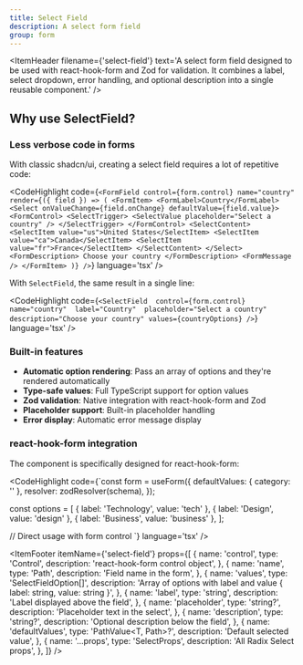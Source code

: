 ```yaml
---
title: Select Field
description: A select form field
group: form
---
```


<ItemHeader
  filename={'select-field'}
  text='A select form field designed to be used with react-hook-form and Zod for validation. It combines a label, select dropdown, error handling, and optional description into a single reusable component.'
/>

## Why use SelectField?

### Less verbose code in forms

With classic shadcn/ui, creating a select field requires a lot of repetitive code:

<CodeHighlight code={`<FormField
  control={form.control}
  name="country"
  render={({ field }) => (
    <FormItem>
      <FormLabel>Country</FormLabel>
      <Select onValueChange={field.onChange} defaultValue={field.value}>
        <FormControl>
          <SelectTrigger>
            <SelectValue placeholder="Select a country" />
          </SelectTrigger>
        </FormControl>
        <SelectContent>
          <SelectItem value="us">United States</SelectItem>
          <SelectItem value="ca">Canada</SelectItem>
          <SelectItem value="fr">France</SelectItem>
        </SelectContent>
      </Select>
      <FormDescription>
        Choose your country
      </FormDescription>
      <FormMessage />
    </FormItem>
  )}
/>`} language='tsx' />

With `SelectField`, the same result in a single line:

<CodeHighlight code={`<SelectField 
  control={form.control} 
  name="country" 
  label="Country" 
  placeholder="Select a country"
  description="Choose your country"
  values={countryOptions}
/>`} language='tsx' />

### Built-in features

- **Automatic option rendering**: Pass an array of options and they're rendered automatically
- **Type-safe values**: Full TypeScript support for option values
- **Zod validation**: Native integration with react-hook-form and Zod
- **Placeholder support**: Built-in placeholder handling
- **Error display**: Automatic error message display

### react-hook-form integration

The component is specifically designed for react-hook-form:

<CodeHighlight code={`const form = useForm({
      defaultValues: { category: '' },
      resolver: zodResolver(schema),
});

const options = [
      { label: 'Technology', value: 'tech' },
      { label: 'Design', value: 'design' },
      { label: 'Business', value: 'business' },
];

// Direct usage with form control
<SelectField 
      control={form.control} 
      name="category" 
      label="Category" 
      values={options}
/>`} language='tsx' />

<ItemFooter itemName={'select-field'} props={[
  {
    name: 'control',
    type: 'Control<T>',
    description: 'react-hook-form control object',
  },
  {
    name: 'name',
    type: 'Path<T>',
    description: 'Field name in the form',
  },
  {
    name: 'values',
    type: 'SelectFieldOption[]',
    description: 'Array of options with label and value { label: string, value: string }',
  },
  {
    name: 'label',
    type: 'string',
    description: 'Label displayed above the field',
  },
  {
    name: 'placeholder',
    type: 'string?',
    description: 'Placeholder text in the select',
  },
  {
    name: 'description',
    type: 'string?',
    description: 'Optional description below the field',
  },
  {
    name: 'defaultValues',
    type: 'PathValue<T, Path<T>>?',
    description: 'Default selected value',
  },
  {
    name: '...props',
    type: 'SelectProps',
    description: 'All Radix Select props',
  },
]} />
